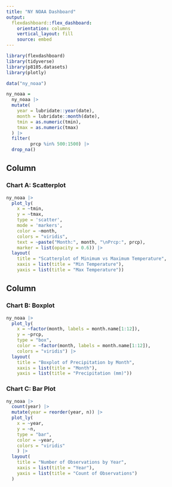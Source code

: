 ```yaml
---
title: "NY NOAA Dashboard"
output: 
  flexdashboard::flex_dashboard:
    orientation: columns
    vertical_layout: fill
    source: embed
---
```


```r
library(flexdashboard)
library(tidyverse)
library(p8105.datasets)
library(plotly)

data("ny_noaa")

ny_noaa =
  ny_noaa |>
  mutate(
    year = lubridate::year(date),
    month = lubridate::month(date),
    tmin = as.numeric(tmin),
    tmax = as.numeric(tmax)
  ) |>
  filter(
         prcp %in% 500:1500) |>
  drop_na()
```

Column {data-width=650}
-----------------------------------------------------------------------

### Chart A: Scatterplot

```r
ny_noaa |>
  plot_ly(
    x = ~tmin, 
    y = ~tmax, 
    type = 'scatter', 
    mode = 'markers',
    color = ~month, 
    colors = "viridis",
    text = ~paste("Month:", month, "\nPrcp:", prcp),
    marker = list(opacity = 0.6)) |>
  layout(
    title = "Scatterplot of Minimum vs Maximum Temperature",
    xaxis = list(title = "Min Temperature"),
    yaxis = list(title = "Max Temperature"))
```


Column {data-width=350}
-----------------------------------------------------------------------

### Chart B: Boxplot

```r
ny_noaa |>
  plot_ly(
    x = ~factor(month, labels = month.name[1:12]), 
    y = ~prcp, 
    type = "box", 
    color = ~factor(month, labels = month.name[1:12]),
    colors = "viridis") |>
  layout(
    title = "Boxplot of Precipitation by Month",
    xaxis = list(title = "Month"),
    yaxis = list(title = "Precipitation (mm)"))
```


### Chart C: Bar Plot

```r
ny_noaa |>
  count(year) |>
  mutate(year = reorder(year, n)) |> 
  plot_ly(
    x = ~year, 
    y = ~n, 
    type = "bar",
    color = ~year,
    colors = "viridis"
    ) |>
  layout(
    title = "Number of Observations by Year",
    xaxis = list(title = "Year"),
    yaxis = list(title = "Count of Observations")
  )
```

